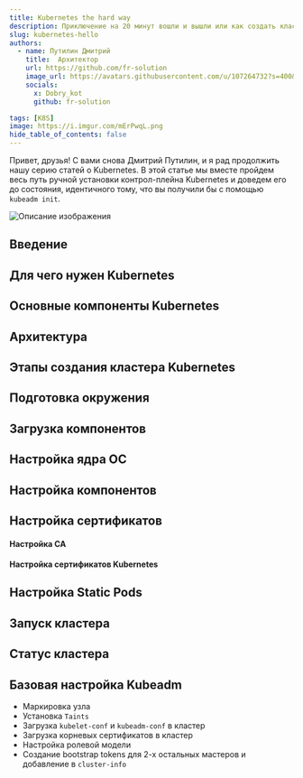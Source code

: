 ```yaml
---
title: Kubernetes the hard way
description: Приключение на 20 минут вошли и вышли или как создать кластер по этапно
slug: kubernetes-hello
authors:
  - name: Путилин Дмитрий
    title:  Архитектор
    url: https://github.com/fr-solution
    image_url: https://avatars.githubusercontent.com/u/107264732?s=400&u=9e62851aa556117c3997181cd93b4bcccf2c0cc9&v=4
    socials:
      x: Dobry_kot
      github: fr-solution

tags: [K8S]
image: https://i.imgur.com/mErPwqL.png
hide_table_of_contents: false
---
```











Привет, друзья! С вами снова Дмитрий Путилин, и я рад продолжить нашу серию статей о Kubernetes. В этой статье мы вместе пройдем весь путь ручной установки контрол-плейна Kubernetes и доведем его до состояния, идентичного тому, что вы получили бы с помощью `kubeadm init`.

![Описание изображения](https://habrastorage.org/r/w1560/getpro/habr/upload_files/58b/103/4eb/58b1034eb64ffed83f0199bdcbc4e866.png)

<!-- truncate -->

## Введение
<Introduction />

## Для чего нужен Kubernetes
<AboutK8S />

## Основные компоненты Kubernetes
<ComponentsInfo />

## Архитектура 
<Arch />

## Этапы создания кластера Kubernetes
<StagesOfCreation />

## Подготовка окружения
<PreparingTheEnvironment />

## Загрузка компонентов
<K8sDownloads />

## Настройка ядра ОС
<K8sSystem />

## Настройка компонентов
<ComponentsSetings />

## Настройка сертификатов
<CertsSchema />

#### Настройка CA
<SetCertsCA />

#### Настройка сертификатов Kubernetes
<SetCerts />

## Настройка Static Pods
<StaticPods />

## Запуск кластера
<StartCluster />

## Статус кластера
<StatusCluster />

## Базовая настройка Kubeadm
- Маркировка узла
- Установка `Taints`
- Загрузка `kubelet-conf` и `kubeadm-conf` в кластер
- Загрузка корневых сертификатов в кластер
- Настройка ролевой модели
- Создание bootstrap tokens для 2-х остальных мастеров и добавление в `cluster-info`


